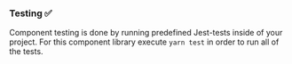 ### Testing ✅

Component testing is done by running predefined Jest-tests inside of your project. For this component
library execute `yarn test` in order to run all of the tests.
